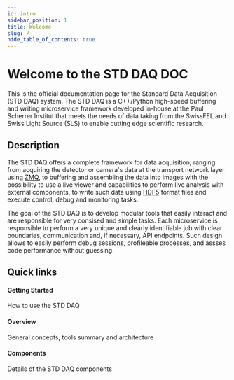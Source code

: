 ```yaml
---
id: intro
sidebar_position: 1
title: Welcome
slug: /
hide_table_of_contents: true
---
```



# Welcome to the STD DAQ DOC

This is the official documentation page for the Standard Data Acquisition (STD DAQ) system. The STD DAQ is a C++/Python high-speed buffering and writing microservice framework developed in-house at the Paul Scherrer Institut that meets the needs of data taking from the SwissFEL and Swiss Light Source (SLS) to enable cutting edge scientific research.

## Description 

The STD DAQ offers a complete framework for data acquisition, ranging from acquiring the detector or camera's data at the transport network layer using [ZMQ](https://zeromq.org/), to buffering and assembling the data into images with the possibility to use a live viewer and capabilities to perform live analysis with external components, to write such data using [HDF5](https://www.hdfgroup.org/solutions/hdf5/) format files and execute control, debug and monitoring tasks.

The goal of the STD DAQ is to develop modular tools that easily interact and are responsible for very consised and simple tasks. Each microservice is responsible to perform a very unique and clearly identifiable job with clear boundaries, communication and, if necessary, API endpoints. Such design allows to easily perform debug sessions, profileable processes, and assses code performance without guessing.

## Quick links

<div class="container" style={{ padding: 0 }}>
  <div class="row is-multiline">
    <div class="col col--4">
      <Link class="card" to="/docs/Getting-Started/how-to-use" style={{ display: 'flex', gap: 20 }}>
        <div class="card__body">
          <h4>Getting Started</h4>
          <p>How to use the STD DAQ</p>
        </div>
      </Link>
    </div>
    <div class="col col--4">
      <Link class="card" to="/docs/Services/intro" style={{ display: 'flex', gap: 20 }}>
        <div class="card__body">
          <h4>Overview</h4>
          <p>General concepts, tools summary and architecture</p>
        </div>
      </Link>
    </div>
    <div class="col col--4">
      <Link class="card" to="/docs/Develop/development" style={{ display: 'flex', gap: 20 }}>
        <div class="card__body">
          <h4>Components</h4>
          <p>Details of the STD DAQ components</p>
        </div>
      </Link>
    </div>
  </div>
</div>
